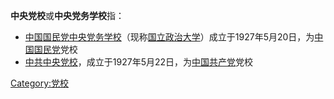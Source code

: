 '''中央党校'''或'''中央党务学校'''指：
*[[国立政治大学|中国国民党中央党务学校]]（现称[[国立政治大学|国立政治大学]]）成立于1927年5月20日，为[[中国国民党|中国国民党]]党校
*[[中共中央党校|中共中央党校]]，成立于1927年5月22日，为[[中国共产党|中国共产党]]党校

{{disambig}}

[[Category:党校|Category:党校]]